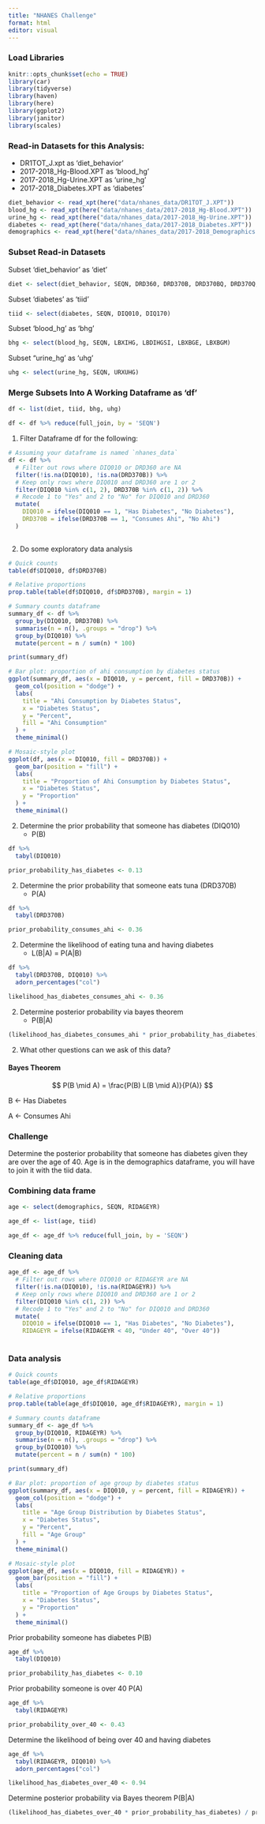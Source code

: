 ```yaml
---
title: "NHANES Challenge"
format: html
editor: visual
---
```


### Load Libraries

```r
knitr::opts_chunk$set(echo = TRUE)
library(car)
library(tidyverse)
library(haven)
library(here)
library(ggplot2)
library(janitor)
library(scales)
```

### Read-in Datasets for this Analysis:

-   DR1TOT_J.xpt as 'diet_behavior'
-   2017-2018_Hg-Blood.XPT as 'blood_hg'
-   2017-2018_Hg-Urine.XPT as 'urine_hg'
-   2017-2018_Diabetes.XPT as 'diabetes'

```r
diet_behavior <- read_xpt(here("data/nhanes_data/DR1TOT_J.XPT"))
blood_hg <- read_xpt(here("data/nhanes_data/2017-2018_Hg-Blood.XPT"))
urine_hg <- read_xpt(here("data/nhanes_data/2017-2018_Hg-Urine.XPT"))
diabetes <- read_xpt(here("data/nhanes_data/2017-2018_Diabetes.XPT"))
demographics <- read_xpt(here("data/nhanes_data/2017-2018_Demographics.XPT"))
```

### Subset Read-in Datasets

Subset 'diet_behavior' as 'diet'

```r
diet <- select(diet_behavior, SEQN, DRD360, DRD370B, DRD370BQ, DRD370Q, DRD370QQ)
```

Subset 'diabetes' as 'tiid'

```r
tiid <- select(diabetes, SEQN, DIQ010, DIQ170)
```

Subset 'blood_hg' as 'bhg'

```r
bhg <- select(blood_hg, SEQN, LBXIHG, LBDIHGSI, LBXBGE, LBXBGM)
```

Subset "urine_hg' as 'uhg'

```r
uhg <- select(urine_hg, SEQN, URXUHG)
```

### Merge Subsets Into A Working Dataframe as 'df'

```r
df <- list(diet, tiid, bhg, uhg)

df <- df %>% reduce(full_join, by = 'SEQN')
```

1.  Filter Dataframe df for the following:

```r
# Assuming your dataframe is named `nhanes_data`
df <- df %>%
  # Filter out rows where DIQ010 or DRD360 are NA
  filter(!is.na(DIQ010), !is.na(DRD370B)) %>%
  # Keep only rows where DIQ010 and DRD360 are 1 or 2
  filter(DIQ010 %in% c(1, 2), DRD370B %in% c(1, 2)) %>%
  # Recode 1 to "Yes" and 2 to "No" for DIQ010 and DRD360
  mutate(
    DIQ010 = ifelse(DIQ010 == 1, "Has Diabetes", "No Diabetes"),
    DRD370B = ifelse(DRD370B == 1, "Consumes Ahi", "No Ahi")
  )
  
```

2.  Do some exploratory data analysis

```r
# Quick counts
table(df$DIQ010, df$DRD370B)

# Relative proportions
prop.table(table(df$DIQ010, df$DRD370B), margin = 1)

# Summary counts dataframe
summary_df <- df %>%
  group_by(DIQ010, DRD370B) %>%
  summarise(n = n(), .groups = "drop") %>%
  group_by(DIQ010) %>%
  mutate(percent = n / sum(n) * 100)

print(summary_df)

# Bar plot: proportion of ahi consumption by diabetes status
ggplot(summary_df, aes(x = DIQ010, y = percent, fill = DRD370B)) +
  geom_col(position = "dodge") +
  labs(
    title = "Ahi Consumption by Diabetes Status",
    x = "Diabetes Status",
    y = "Percent",
    fill = "Ahi Consumption"
  ) +
  theme_minimal()

# Mosaic-style plot
ggplot(df, aes(x = DIQ010, fill = DRD370B)) +
  geom_bar(position = "fill") +
  labs(
    title = "Proportion of Ahi Consumption by Diabetes Status",
    x = "Diabetes Status",
    y = "Proportion"
  ) +
  theme_minimal()
```

2.  Determine the prior probability that someone has diabetes (DIQ010)
    -   P(B)

```r
df %>% 
  tabyl(DIQ010)

prior_probability_has_diabetes <- 0.13
```

2.  Determine the prior probability that someone eats tuna (DRD370B)
    -   P(A)

```r
df %>% 
  tabyl(DRD370B)

prior_probability_consumes_ahi <- 0.36
```

2.  Determine the likelihood of eating tuna and having diabetes
    -   L(B\|A) = P(A\|B)

```r
df %>% 
  tabyl(DRD370B, DIQ010) %>%
  adorn_percentages("col")

likelihood_has_diabetes_consumes_ahi <- 0.36
```

2.  Determine posterior probability via bayes theorem
    -   P(B\|A)

```r
(likelihood_has_diabetes_consumes_ahi * prior_probability_has_diabetes) / prior_probability_consumes_ahi
```

2.  What other questions can we ask of this data?

#### Bayes Theorem

$$
P(B \mid A) = \frac{P(B) L(B \mid A)}{P(A)} 
$$

B \<- Has Diabetes

A \<- Consumes Ahi

### Challenge

Determine the posterior probability that someone has diabetes given they are over the age of 40. Age is in the demographics dataframe, you will have to join it with the tiid data.

### Combining data frame

```r

age <- select(demographics, SEQN, RIDAGEYR)

age_df <- list(age, tiid)

age_df <- age_df %>% reduce(full_join, by = 'SEQN')
```

### Cleaning data

```r
age_df <- age_df %>%
  # Filter out rows where DIQ010 or RIDAGEYR are NA
  filter(!is.na(DIQ010), !is.na(RIDAGEYR)) %>%
  # Keep only rows where DIQ010 and DRD360 are 1 or 2
  filter(DIQ010 %in% c(1, 2)) %>%
  # Recode 1 to "Yes" and 2 to "No" for DIQ010 and DRD360
  mutate(
    DIQ010 = ifelse(DIQ010 == 1, "Has Diabetes", "No Diabetes"),
    RIDAGEYR = ifelse(RIDAGEYR < 40, "Under 40", "Over 40"))
  
```

### Data analysis

```r
# Quick counts
table(age_df$DIQ010, age_df$RIDAGEYR)

# Relative proportions
prop.table(table(age_df$DIQ010, age_df$RIDAGEYR), margin = 1)

# Summary counts dataframe
summary_df <- age_df %>%
  group_by(DIQ010, RIDAGEYR) %>%
  summarise(n = n(), .groups = "drop") %>%
  group_by(DIQ010) %>%
  mutate(percent = n / sum(n) * 100)

print(summary_df)

# Bar plot: proportion of age group by diabetes status
ggplot(summary_df, aes(x = DIQ010, y = percent, fill = RIDAGEYR)) +
  geom_col(position = "dodge") +
  labs(
    title = "Age Group Distribution by Diabetes Status",
    x = "Diabetes Status",
    y = "Percent",
    fill = "Age Group"
  ) +
  theme_minimal()

# Mosaic-style plot
ggplot(age_df, aes(x = DIQ010, fill = RIDAGEYR)) +
  geom_bar(position = "fill") +
  labs(
    title = "Proportion of Age Groups by Diabetes Status",
    x = "Diabetes Status",
    y = "Proportion"
  ) +
  theme_minimal()
```

Prior probability someone has diabetes P(B)

```r
age_df %>% 
  tabyl(DIQ010)

prior_probability_has_diabetes <- 0.10
```

Prior probability someone is over 40 P(A)

```r
age_df %>% 
  tabyl(RIDAGEYR)

prior_probability_over_40 <- 0.43
```

Determine the likelihood of being over 40 and having diabetes

```r
age_df %>% 
  tabyl(RIDAGEYR, DIQ010) %>%
  adorn_percentages("col")

likelihood_has_diabetes_over_40 <- 0.94
```

Determine posterior probability via Bayes theorem P(B\|A)

```r
(likelihood_has_diabetes_over_40 * prior_probability_has_diabetes) / prior_probability_over_40
```

